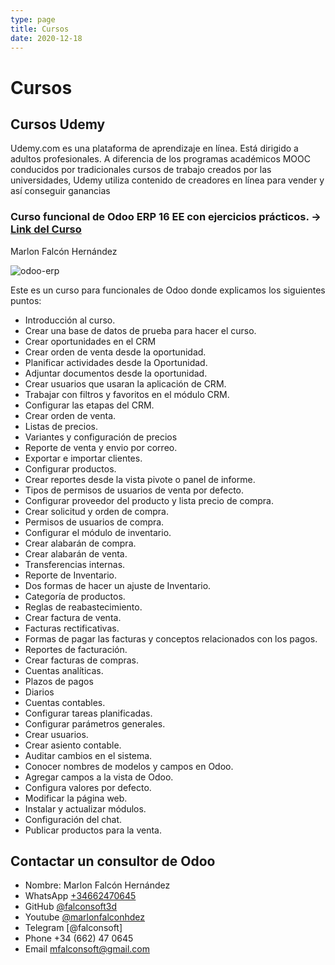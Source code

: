 ```yaml
---
type: page
title: Cursos
date: 2020-12-18
---
```


# Cursos


## Cursos Udemy
Udemy.com es una plataforma de aprendizaje en línea. Está dirigido a adultos profesionales.​ A diferencia de los programas académicos MOOC conducidos por tradicionales cursos de trabajo creados por las universidades, Udemy utiliza contenido de creadores en línea para vender y así conseguir ganancias




### Curso funcional de Odoo ERP 16 EE con ejercicios prácticos. -> [ Link del Curso ](https://www.udemy.com/course/aprende-odoo-erp-16-ee-funcional-con-ejercicios-practicos/learn/lecture/35079706#overview)
Marlon Falcón Hernández

<Image
  src="/images/curso-odoo-funcional-udemy.png"
  alt="odoo-erp"
  width={1280}
  height={720}
  priority
  className="next-image"
/>


Este es un curso para funcionales de Odoo donde explicamos los siguientes puntos:
- Introducción al curso.
- Crear una base de datos de prueba para hacer el curso.
- Crear oportunidades en el CRM
- Crear orden de venta desde la oportunidad.
- Planificar actividades desde la Oportunidad.
- Adjuntar documentos desde la oportunidad.
- Crear usuarios que usaran la aplicación de CRM.
- Trabajar con filtros y favoritos en el módulo CRM.
- Configurar las etapas del CRM.
- Crear orden de venta.
- Listas de precios.
- Variantes y configuración de precios
- Reporte de venta y envio por correo.
- Exportar e importar clientes.
- Configurar productos.
- Crear reportes desde la vista pivote o panel de informe.
- Tipos de permisos de usuarios de venta por defecto.
- Configurar proveedor del producto y lista precio de compra.
- Crear solicitud y orden de compra.
- Permisos de usuarios de compra.
- Configurar el módulo de inventario.
- Crear alabarán de compra.
- Crear alabarán de venta.
- Transferencias internas.
- Reporte de Inventario.
- Dos formas de hacer un ajuste de Inventario.
- Categoría de productos.
- Reglas de reabastecimiento.
- Crear factura de venta.
- Facturas rectificativas.
- Formas de pagar las facturas y conceptos relacionados con los pagos.
- Reportes de facturación.
- Crear facturas de compras.
- Cuentas analíticas.
- Plazos de pagos
- Diarios
- Cuentas contables.
- Configurar tareas planificadas.
- Configurar parámetros generales.
- Crear usuarios.
- Crear asiento contable.
- Auditar cambios en el sistema.
- Conocer nombres de modelos y campos en Odoo.
- Agregar campos a la vista de Odoo.
- Configura valores por defecto.
- Modificar la página web.
- Instalar y actualizar módulos.
- Configuración del chat.
- Publicar productos para la venta.


## Contactar un consultor de Odoo
- Nombre: Marlon Falcón Hernández
- WhatsApp [+34662470645](https://web.whatsapp.com/send?phone=34662470645&text=)
- GitHub [@falconsoft3d](https://github.com/falconsoft3d)
- Youtube [@marlonfalconhdez](https://www.youtube.com/@marlonfalconhdez)
- Telegram [@falconsoft]
- Phone +34 (662) 47 0645
- Email mfalconsoft@gmail.com



